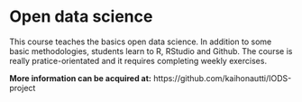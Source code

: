 
# Open data science

This course teaches the basics open data science. In addition to some basic methodologies, students learn to R, RStudio and Github. The course is really pratice-orientated and it requires completing weekly exercises.

**More information can be acquired at:** https://github.com/kaihonautti/IODS-project


